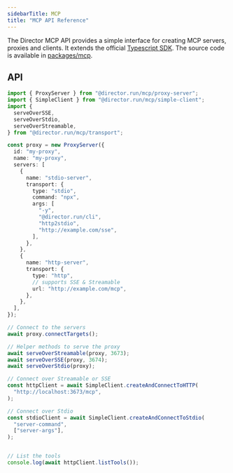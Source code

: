 ```yaml
---
sidebarTitle: MCP
title: "MCP API Reference"
---
```


The Director MCP API provides a simple interface for creating MCP servers, proxies and clients. It extends the official [Typescript SDK](https://github.com/modelcontextprotocol/typescript-sdk). The source code is available in [packages/mcp](https://github.com/director-run/director/tree/main/packages/mcp).

## API

```typescript
import { ProxyServer } from "@director.run/mcp/proxy-server";
import { SimpleClient } from "@director.run/mcp/simple-client";
import {
  serveOverSSE,
  serveOverStdio,
  serveOverStreamable,
} from "@director.run/mcp/transport";

const proxy = new ProxyServer({
  id: "my-proxy",
  name: "my-proxy",
  servers: [
    {
      name: "stdio-server",
      transport: {
        type: "stdio",
        command: "npx",
        args: [
          "-y",
          "@director.run/cli",
          "http2stdio",
          "http://example.com/sse",
        ],
      },
    },
    {
      name: "http-server",
      transport: {
        type: "http",
        // supports SSE & Streamable
        url: "http://example.com/mcp",
      },
    },
  ],
});

// Connect to the servers
await proxy.connectTargets();

// Helper methods to serve the proxy
await serveOverStreamable(proxy, 3673);
await serveOverSSE(proxy, 3674);
await serveOverStdio(proxy);

// Connect over Streamable or SSE
const httpClient = await SimpleClient.createAndConnectToHTTP(
  "http://localhost:3673/mcp",
);

// Connect over Stdio
const stdioClient = await SimpleClient.createAndConnectToStdio(
  "server-command",
  ["server-args"],
);


// List the tools
console.log(await httpClient.listTools());
```